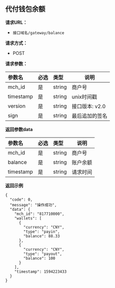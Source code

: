 ## 代付钱包余额

**请求URL：**
- `接口域名/gateway/balance `

**请求方式：**
- POST

**请求参数：**

|参数名|必选|类型|说明|
|:----    |:---|:----- |-----   |
|mch_id |是  |string |商户号   |
|timestamp |是  |string | unix时间戳  |
|version |是  |string | 接口版本: v2.0 |
|sign |是  |string | 最后追加的签名 |


**返回参数data**

|参数名|必选|类型|说明|
|:----    |:---|:----- |-----   |
|mch_id |是  |string |商户号   |
|balance |是  |string |账户余额 |
|timestamp |是  |string |请求时间 |

**返回示例**

```
{
  "code": 0,
  "message": "操作成功",
  "data": {
    "mch_id": "817710000",
    "wallets": [
      {
        "currency": "CNY",
        "type": "payin",
        "balance": 88.33
      },
      {
        "currency": "CNY",
        "type": "payout",
        "balance": 100
      }
    ],
    "timestamp": 1594223433
  }
}
```
